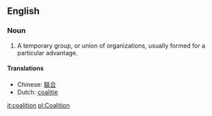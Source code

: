 ==English==

===Noun===
#  A temporary group, or union of organizations, usually formed for a particular advantage.

====Translations====
*Chinese: [[联合]]
* Dutch: [[coalitie]]

[[it:coalition]]
[[pl:Coalition]]